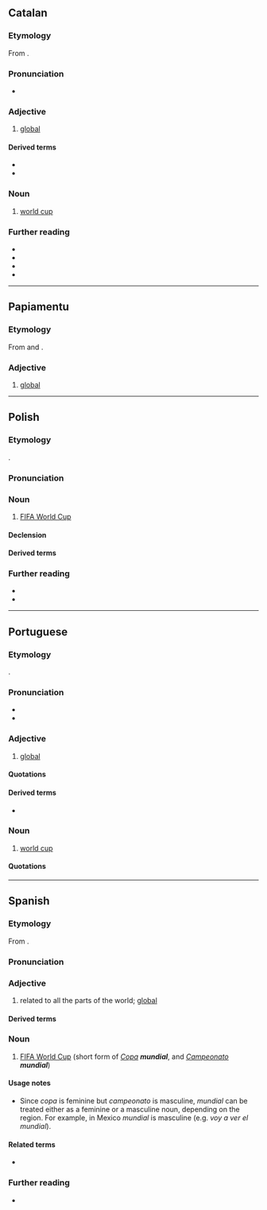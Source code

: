 ==Catalan==

===Etymology===
From {{der|ca|LL.|mundialis}}.

===Pronunciation===
* {{ca-IPA}}

===Adjective===
{{ca-adj|mf}}

# [[global]]

====Derived terms====
* {{l|ca|mundialment}}
* {{l|ca|Nou Ordre Mundial}}

===Noun===
{{ca-noun|m}}

# [[world cup]]

===Further reading===
* {{R:IEC2}}
* {{R:GDLC}}
* {{R:DNV}}
* {{R:DCVB}}

----

==Papiamentu==

===Etymology===
From {{der|pap|pt|mundial}} and {{der|pap|es|mundial}}.

===Adjective===
{{head|pap|adjective}}

# [[global]]

----

==Polish==
{{wp|lang=pl}}

===Etymology===
{{bor+|pl|es|mundial}}.

===Pronunciation===
{{pl-p|a=Pl-mundial.ogg}}

===Noun===
{{pl-noun|m-in}}

# {{lb|pl|colloquial}} [[w:FIFA World Cup|FIFA World Cup]]

====Declension====
{{pl-decl-noun
|mundial|mundiale
|mundialu|mundiali/mundialów
|mundialowi|mundialom
|mundial|mundiale
|mundialem|mundialami
|mundialu|mundialach
|mundialu|mundiale
}}

====Derived terms====
{{col3|pl|mundialowy}}

===Further reading===
* {{R:pl:WSJP}}
* {{R:pl:PWN}}

{{C|pl|Football (soccer)}}

----

==Portuguese==

===Etymology===
{{bor+|pt|LL.|mundiālis}}.

===Pronunciation===
{{pt-IPA}}
* {{rhymes|pt|al|aw|s=3}}
* {{hyphenation|pt|mun|di|al}}

===Adjective===
{{pt-adj}}

# [[global]]

====Quotations====
{{seeCites|pt}}

====Derived terms====
* {{l|pt|mundialmente}}

===Noun===
{{pt-noun|m}}

# [[world cup]]

====Quotations====
{{seeCites|pt}}

----

==Spanish==

===Etymology===
From {{der|es|LL.|mundialis}}.

===Pronunciation===
{{es-pr|+<audio:LL-Q1321 (spa)-AdrianAbdulBaha-mundial.wav;Audio (Colombia)>}}

===Adjective===
{{es-adj}}

# related to all the parts of the world; [[global]]

====Derived terms====
{{col3|es
|Banco Mundial
|Copa Mundial
|en el mundo mundial
|guerra mundial
|mundialmente
}}

===Noun===
{{es-noun|mf}}

# [[w:FIFA World Cup|FIFA World Cup]] (short form of ''[[copa#Spanish|Copa]] '''mundial''''', and ''[[campeonato#Spanish|Campeonato]] '''mundial''''')
#:{{synonyms|es|copa mundial|copa del mundo}}

====Usage notes====
* Since ''copa'' is feminine but ''campeonato'' is masculine, ''mundial'' can be treated either as a feminine or a masculine noun, depending on the region. For example, in Mexico ''mundial'' is masculine (e.g. ''voy a ver el mundial'').

====Related terms====
* {{l|es|mundo}}

===Further reading===
* {{R:es:DRAE}}
